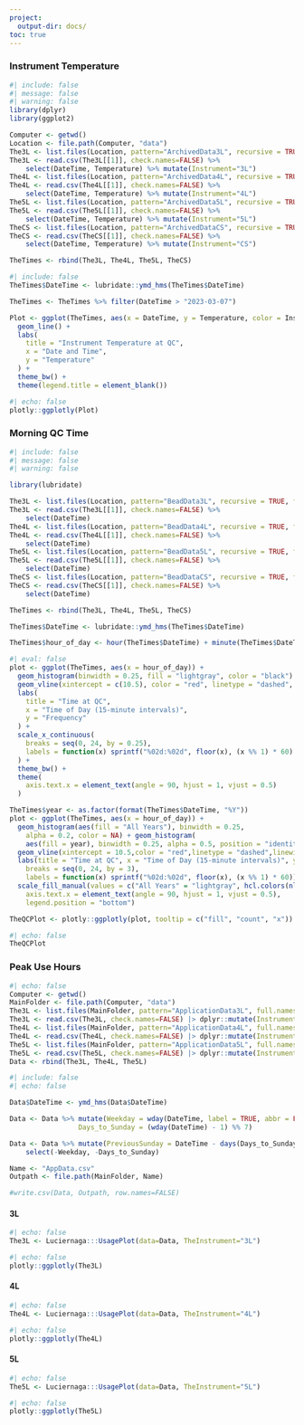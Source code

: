```yaml
---
project:
  output-dir: docs/
toc: true
---
```


### Instrument Temperature
```r
#| include: false
#| message: false
#| warning: false
library(dplyr)
library(ggplot2)

Computer <- getwd()
Location <- file.path(Computer, "data")
The3L <- list.files(Location, pattern="ArchivedData3L", recursive = TRUE, full.names = TRUE)
The3L <- read.csv(The3L[[1]], check.names=FALSE) %>% 
    select(DateTime, Temperature) %>% mutate(Instrument="3L")
The4L <- list.files(Location, pattern="ArchivedData4L", recursive = TRUE, full.names = TRUE)
The4L <- read.csv(The4L[[1]], check.names=FALSE) %>% 
    select(DateTime, Temperature) %>% mutate(Instrument="4L")
The5L <- list.files(Location, pattern="ArchivedData5L", recursive = TRUE, full.names = TRUE)
The5L <- read.csv(The5L[[1]], check.names=FALSE) %>% 
    select(DateTime, Temperature) %>% mutate(Instrument="5L")
TheCS <- list.files(Location, pattern="ArchivedDataCS", recursive = TRUE, full.names = TRUE)
TheCS <- read.csv(TheCS[[1]], check.names=FALSE) %>% 
    select(DateTime, Temperature) %>% mutate(Instrument="CS")

TheTimes <- rbind(The3L, The4L, The5L, TheCS)
```

```r
#| include: false
TheTimes$DateTime <- lubridate::ymd_hms(TheTimes$DateTime)

TheTimes <- TheTimes %>% filter(DateTime > "2023-03-07")

Plot <- ggplot(TheTimes, aes(x = DateTime, y = Temperature, color = Instrument, group = Instrument)) +
  geom_line() +
  labs(
    title = "Instrument Temperature at QC",
    x = "Date and Time",
    y = "Temperature"
  ) +
  theme_bw() +
  theme(legend.title = element_blank())
```

```r
#| echo: false
plotly::ggplotly(Plot)
```

### Morning QC Time

```r
#| include: false
#| message: false
#| warning: false

library(lubridate)

The3L <- list.files(Location, pattern="BeadData3L", recursive = TRUE, full.names = TRUE)
The3L <- read.csv(The3L[[1]], check.names=FALSE) %>% 
    select(DateTime)
The4L <- list.files(Location, pattern="BeadData4L", recursive = TRUE, full.names = TRUE)
The4L <- read.csv(The4L[[1]], check.names=FALSE) %>% 
    select(DateTime)
The5L <- list.files(Location, pattern="BeadData5L", recursive = TRUE, full.names = TRUE)
The5L <- read.csv(The5L[[1]], check.names=FALSE) %>% 
    select(DateTime)
TheCS <- list.files(Location, pattern="BeadDataCS", recursive = TRUE, full.names = TRUE)
TheCS <- read.csv(TheCS[[1]], check.names=FALSE) %>% 
    select(DateTime)

TheTimes <- rbind(The3L, The4L, The5L, TheCS)

TheTimes$DateTime <- lubridate::ymd_hms(TheTimes$DateTime)

TheTimes$hour_of_day <- hour(TheTimes$DateTime) + minute(TheTimes$DateTime) / 60
```

```r
#| eval: false
plot <- ggplot(TheTimes, aes(x = hour_of_day)) +
  geom_histogram(binwidth = 0.25, fill = "lightgray", color = "black") +
  geom_vline(xintercept = c(10.5), color = "red", linetype = "dashed", linewidth = 1) +
  labs(
    title = "Time at QC",
    x = "Time of Day (15-minute intervals)",
    y = "Frequency"
  ) +
  scale_x_continuous(
    breaks = seq(0, 24, by = 0.25),
    labels = function(x) sprintf("%02d:%02d", floor(x), (x %% 1) * 60)
  ) +
  theme_bw() +
  theme(
    axis.text.x = element_text(angle = 90, hjust = 1, vjust = 0.5)
  )
```

```r
TheTimes$year <- as.factor(format(TheTimes$DateTime, "%Y"))
plot <- ggplot(TheTimes, aes(x = hour_of_day)) +
  geom_histogram(aes(fill = "All Years"), binwidth = 0.25,
    alpha = 0.2, color = NA) + geom_histogram(
    aes(fill = year), binwidth = 0.25, alpha = 0.5, position = "identity") +
  geom_vline(xintercept = 10.5,color = "red",linetype = "dashed",linewidth = 1) +
  labs(title = "Time at QC", x = "Time of Day (15-minute intervals)", y = "Frequency", fill = "Year") + scale_x_continuous(
    breaks = seq(0, 24, by = 3), 
    labels = function(x) sprintf("%02d:%02d", floor(x), (x %% 1) * 60)) +
  scale_fill_manual(values = c("All Years" = "lightgray", hcl.colors(nlevels(TheTimes$year), "Set2"))) + theme_bw() + theme(
    axis.text.x = element_text(angle = 90, hjust = 1, vjust = 0.5),
    legend.position = "bottom")

TheQCPlot <- plotly::ggplotly(plot, tooltip = c("fill", "count", "x"))
```

```r
#| echo: false
TheQCPlot
```

### Peak Use Hours

```r
#| echo: false
Computer <- getwd()
MainFolder <- file.path(Computer, "data")
The3L <- list.files(MainFolder, pattern="ApplicationData3L", full.names=TRUE, recursive=TRUE)
The3L <- read.csv(The3L, check.names=FALSE) |> dplyr::mutate(Instrument = "3L")
The4L <- list.files(MainFolder, pattern="ApplicationData4L", full.names=TRUE, recursive=TRUE)
The4L <- read.csv(The4L, check.names=FALSE) |> dplyr::mutate(Instrument = "4L")
The5L <- list.files(MainFolder, pattern="ApplicationData5L", full.names=TRUE, recursive=TRUE)
The5L <- read.csv(The5L, check.names=FALSE) |> dplyr::mutate(Instrument = "5L")
Data <- rbind(The3L, The4L, The5L)
```

```r
#| include: false
#| echo: false

Data$DateTime <- ymd_hms(Data$DateTime)

Data <- Data %>% mutate(Weekday = wday(DateTime, label = TRUE, abbr = FALSE),
                 Days_to_Sunday = (wday(DateTime) - 1) %% 7)

Data <- Data %>% mutate(PreviousSunday = DateTime - days(Days_to_Sunday)) %>%
    select(-Weekday, -Days_to_Sunday)

Name <- "AppData.csv"
Outpath <- file.path(MainFolder, Name)

#write.csv(Data, Outpath, row.names=FALSE)
```

#### 3L

```r
#| echo: false
The3L <- Luciernaga:::UsagePlot(data=Data, TheInstrument="3L")
```

```r
#| echo: false
plotly::ggplotly(The3L)
```

#### 4L

```r
#| echo: false
The4L <- Luciernaga:::UsagePlot(data=Data, TheInstrument="4L")
```

```r
#| echo: false
plotly::ggplotly(The4L)
```

#### 5L

```r
#| echo: false
The5L <- Luciernaga:::UsagePlot(data=Data, TheInstrument="5L")
```

```r
#| echo: false
plotly::ggplotly(The5L)
```